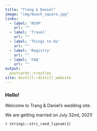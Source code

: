 ```yaml
---
title: "Trang & Daniel"
image: "img/beach_square.jpg"
links:
  - label: 'RSVP'
    url: ""
  - label: 'Travel'
    url: ""
  - label: 'Things to Do'
    url: ""
  - label: 'Registry'
    url: ""
  - label: 'FAQ'
    url: ""
output:
  postcards::trestles
site: distill::distill_website
---
```


### Hello!

Welcome to Trang & Daniel’s wedding site. 

We are getting married on July 32nd, 2021!

`r stringi::stri_rand_lipsum(1)`
